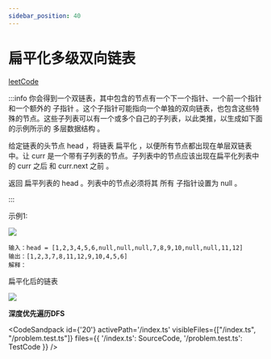 ```yaml
---
sidebar_position: 40
---
```


#  扁平化多级双向链表


[leetCode](https://leetcode.cn/problems/flatten-a-multilevel-doubly-linked-list/description/)

:::info
你会得到一个双链表，其中包含的节点有一个下一个指针、一个前一个指针和一个额外的 子指针 。这个子指针可能指向一个单独的双向链表，也包含这些特殊的节点。这些子列表可以有一个或多个自己的子列表，以此类推，以生成如下面的示例所示的 多层数据结构 。

给定链表的头节点 head ，将链表 扁平化 ，以便所有节点都出现在单层双链表中。让 curr 是一个带有子列表的节点。子列表中的节点应该出现在扁平化列表中的 curr 之后 和 curr.next 之前 。

返回 扁平列表的 head 。列表中的节点必须将其 所有 子指针设置为 null 。

:::

示例1:

![](https://assets.leetcode-cn.com/aliyun-lc-upload/uploads/2018/10/12/multilevellinkedlist.png)

```
输入：head = [1,2,3,4,5,6,null,null,null,7,8,9,10,null,null,11,12]
输出：[1,2,3,7,8,11,12,9,10,4,5,6]
解释：
```
扁平化后的链表

![](https://assets.leetcode-cn.com/aliyun-lc-upload/uploads/2018/10/12/multilevellinkedlistflattened.png)

**深度优先遍历DFS**




<CodeSandpack
  id={'20'}
  activePath='/index.ts'
  visibleFiles={["/index.ts", "/problem.test.ts"]}
  files={{
    '/index.ts': SourceCode,
    '/problem.test.ts': TestCode
  }}
/>
